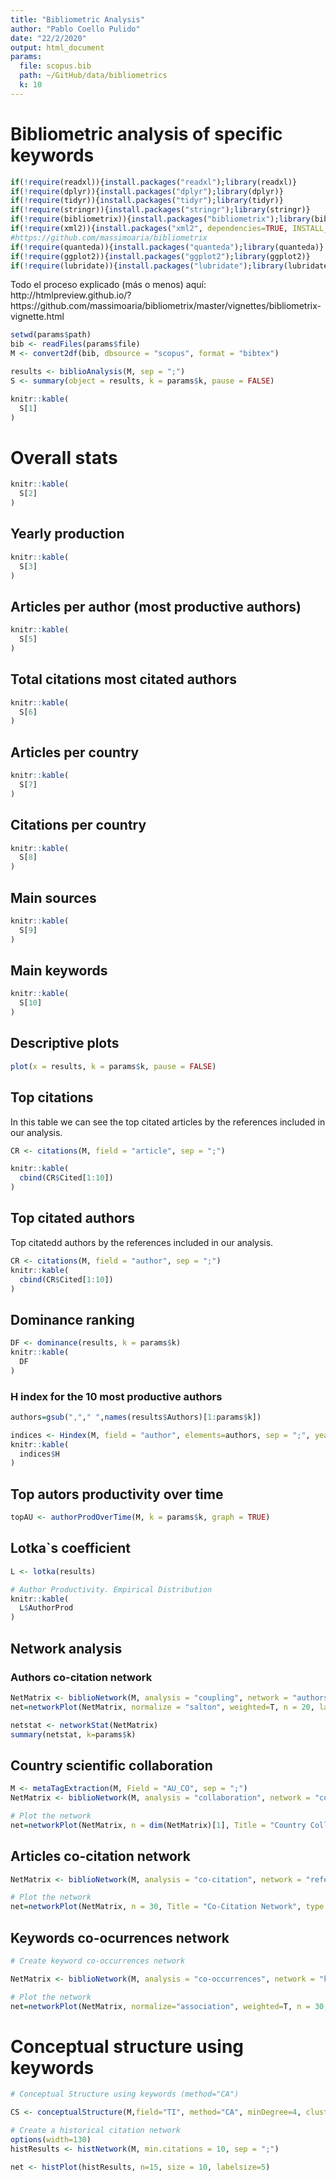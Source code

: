 ```yaml
---
title: "Bibliometric Analysis"
author: "Pablo Coello Pulido"
date: "22/2/2020"
output: html_document
params:
  file: scopus.bib
  path: ~/GitHub/data/bibliometrics
  k: 10
---
```

# Bibliometric analysis of specific keywords

```r
if(!require(readxl)){install.packages("readxl");library(readxl)}
if(!require(dplyr)){install.packages("dplyr");library(dplyr)}
if(!require(tidyr)){install.packages("tidyr");library(tidyr)}
if(!require(stringr)){install.packages("stringr");library(stringr)}
if(!require(bibliometrix)){install.packages("bibliometrix");library(bibliometrix)}
if(!require(xml2)){install.packages("xml2", dependencies=TRUE, INSTALL_opts = c('--no-lock'));library(xml2)}
#https://github.com/massimoaria/bibliometrix
if(!require(quanteda)){install.packages("quanteda");library(quanteda)}
if(!require(ggplot2)){install.packages("ggplot2");library(ggplot2)}
if(!require(lubridate)){install.packages("lubridate");library(lubridate)}
```

Todo el proceso explicado (más o menos) aquí: http://htmlpreview.github.io/?https://github.com/massimoaria/bibliometrix/master/vignettes/bibliometrix-vignette.html


```r
setwd(params$path)
bib <- readFiles(params$file)
M <- convert2df(bib, dbsource = "scopus", format = "bibtex")
```



```r
results <- biblioAnalysis(M, sep = ";")
S <- summary(object = results, k = params$k, pause = FALSE)

knitr::kable(
  S[1]
)
```

# Overall stats
```r
knitr::kable(
  S[2]
)
```
## Yearly production

```r
knitr::kable(
  S[3]
)
```

## Articles per author (most productive authors)

```r
knitr::kable(
  S[5]
)
```
## Total citations most citated authors

```r
knitr::kable(
  S[6]
)
```
## Articles per country

```r
knitr::kable(
  S[7]
)
```
## Citations per country
```r
knitr::kable(
  S[8]
)
```
## Main sources
```r
knitr::kable(
  S[9]
)
```

## Main keywords
```r
knitr::kable(
  S[10]
)
```



## Descriptive plots

```r
plot(x = results, k = params$k, pause = FALSE)
```



## Top citations

In this table we can see the top citated articles by the references included in our analysis.

```r
CR <- citations(M, field = "article", sep = ";")

knitr::kable(
  cbind(CR$Cited[1:10])
)
```

## Top citated authors

Top citatedd authors by the references included in our analysis.
```r
CR <- citations(M, field = "author", sep = ";")
knitr::kable(
  cbind(CR$Cited[1:10])
)
```

## Dominance ranking

```r
DF <- dominance(results, k = params$k)
knitr::kable(
  DF
)
```


### H index for the 10 most productive authors

```r
authors=gsub(","," ",names(results$Authors)[1:params$k])

indices <- Hindex(M, field = "author", elements=authors, sep = ";", years = 50)
knitr::kable(
  indices$H
)
```

## Top autors productivity over time

```r
topAU <- authorProdOverTime(M, k = params$k, graph = TRUE)
```


## Lotka`s coefficient

```r
L <- lotka(results)

# Author Productivity. Empirical Distribution
knitr::kable(
  L$AuthorProd
)
```


## Network analysis

### Authors co-citation network

```r
NetMatrix <- biblioNetwork(M, analysis = "coupling", network = "authors", sep = ";")
net=networkPlot(NetMatrix, normalize = "salton", weighted=T, n = 20, labelsize=0.5,curved=TRUE,Title = "A Co-citation Network of Authors", type = "kamada", size=TRUE,remove.multiple=TRUE)
```

```r
netstat <- networkStat(NetMatrix)
summary(netstat, k=params$k)

```


## Country scientific collaboration

```r

M <- metaTagExtraction(M, Field = "AU_CO", sep = ";")
NetMatrix <- biblioNetwork(M, analysis = "collaboration", network = "countries", sep = ";")

# Plot the network
net=networkPlot(NetMatrix, n = dim(NetMatrix)[1], Title = "Country Collaboration", type = "circle", size=TRUE, remove.multiple=FALSE,labelsize=0.7,cluster="none")
```


## Articles co-citation network

```r

NetMatrix <- biblioNetwork(M, analysis = "co-citation", network = "references", sep = ";")

# Plot the network
net=networkPlot(NetMatrix, n = 30, Title = "Co-Citation Network", type = "fruchterman", size=T, remove.multiple=FALSE, labelsize=0.7,edgesize = 5)
```


## Keywords co-ocurrences network
```r
# Create keyword co-occurrences network

NetMatrix <- biblioNetwork(M, analysis = "co-occurrences", network = "keywords", sep = ";")

# Plot the network
net=networkPlot(NetMatrix, normalize="association", weighted=T, n = 30, Title = "Keyword Co-occurrences", type = "fruchterman", size=T,edgesize = 5,labelsize=0.7)
```

# Conceptual structure using keywords
```r
# Conceptual Structure using keywords (method="CA")

CS <- conceptualStructure(M,field="TI", method="CA", minDegree=4, clust=5, stemming=FALSE, labelsize=5, documents=5)
```

```r
# Create a historical citation network
options(width=130)
histResults <- histNetwork(M, min.citations = 10, sep = ";")
```


```r
net <- histPlot(histResults, n=15, size = 10, labelsize=5)
```


